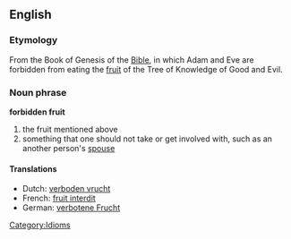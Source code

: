 ==English==
===Etymology===
From the Book of Genesis of the [[Bible]], in which Adam and Eve are forbidden from eating the [[fruit]] of the Tree of Knowledge of Good and Evil.

===Noun phrase===
'''forbidden fruit'''
#the fruit mentioned above
#something that one should not take or get involved with, such as an another person's [[spouse]]

====Translations====
*Dutch: [[verboden vrucht]]
*French: [[fruit interdit]]
*German: [[verbotene Frucht]]

[[Category:Idioms]]